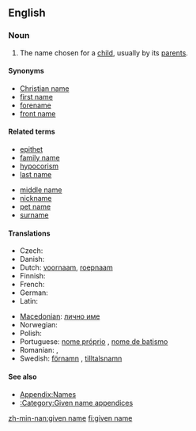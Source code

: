 {{wikipedia}}
==English==

===Noun===
{{en-noun|sg=[[given]] [[name]]}}

# {{context|especially|US|and|Scotland}} The name chosen for a [[child]], usually by its [[parent]]s.

====Synonyms====
*[[Christian name]]
*[[first name]]
*[[forename]]
*[[front name]]

====Related terms====
{{top2}}
*[[epithet]]
*[[family name]]
*[[hypocorism]]
*[[last name]]
{{mid2}}
*[[middle name]]
*[[nickname]]
*[[pet name]]
*[[surname]]
{{bottom}}

====Translations====
{{trans-top|name chosen for a child by its parents}}
* Czech: {{t+|cs|křestní jméno}}
* Danish: {{t-|da|fornavn}}
* Dutch: [[voornaam]], [[roepnaam]]
* Finnish: {{t+|fi|etunimi}}
* French: {{t+|fr|prénom|m}}
* German: {{t+|de|Vorname|m}}
* Latin: {{t-|la|praenomen|n|alt=praenōmen}}
{{trans-mid}}
* [[Macedonian]]: [[лично име]] {{n}}
* Norwegian: {{t-|no|fornavn|n}}
* Polish: {{t+|pl|imię|n}}
* Portuguese: [[nome próprio]] {{m}}, [[nome de batismo]] {{m}}
* Romanian: {{t|ro|prenume|n}}, {{t|ro|nume de naştere|m}}
* Swedish: [[förnamn]] {{n}}, [[tilltalsnamn]] {{n}}
{{trans-bottom}}

====See also====
*[[Appendix:Names]]
*[[:Category:Given name appendices]]

[[zh-min-nan:given name]]
[[fi:given name]]